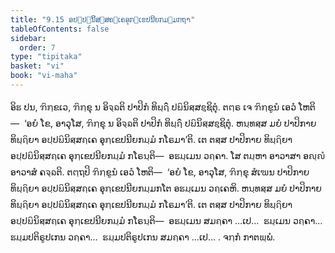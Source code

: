 ```yaml
---
title: "9.15 ອປ຺ປຏິນິສ຺ສຄ຺ເຄອຸກ຺ເຂປນີຍກມ຺ມກຖາ"
tableOfContents: false
sidebar:
  order: 7
type: "tipitaka"
basket: "vi"
book: "vi-maha"
---
```



<DynamicBreadcrumb />

<Division number="417" book="vi-maha">

<Paragraph number="1856" book="vi-maha">
ອິຘ ປນ, ຠິກ຺ຂເວ, ຠິກ຺ຂຸ ນ ອິຈ຺ຉຕິ ປາປິກໍ ທິຏ຺ຐິໍ ປຏິນິສ຺ສຊ຺ຊິຕຸໍ. ຕຕ຺ຣ ເຈ ຠິກ຺ຂູນໍ ເອວໍ ໂຫຕິ—  ‘ອຍໍ ໂຂ, ອາວຸໂສ, ຠິກ຺ຂຸ ນ ອິຈ຺ຉຕິ ປາປິກໍ ທິຏ຺ຐິໍ ປຏິນິສ຺ສຊ຺ຊິຕຸໍ. ຫນ຺ທສ຺ສ ມຍໍ ປາປິກາຍ ທິຏ຺ຐິຍາ ອປ຺ປຏິນິສ຺ສຄ຺ເຄ ອຸກ຺ເຂປນີຍກມ຺ມໍ ກໂຣມາ’ຕິ. ເຕ ຕສ຺ສ ປາປິກາຍ ທິຏ຺ຐິຍາ ອປ຺ປຏິນິສ຺ສຄ຺ເຄ ອຸກ຺ເຂປນີຍກມ຺ມໍ ກໂຣນ຺ຕິ—  ອຘມ຺ເມນ ວຄ຺ຄາ. ໂສ ຕມ຺ຫາ ອາວາສາ ອຎ຺ຎໍ ອາວາສໍ ຄຈ຺ຉຕິ. ຕຕ຺ຖປິ ຠິກ຺ຂູນໍ ເອວໍ ໂຫຕິ—  ‘ອຍໍ ໂຂ, ອາວຸໂສ, ຠິກ຺ຂຸ ສໍເຆນ ປາປິກາຍ ທິຏ຺ຐິຍາ ອປ຺ປຏິນິສ຺ສຄ຺ເຄ ອຸກ຺ເຂປນີຍກມ຺ມກໂຕ ອຘມ຺ເມນ ວຄ຺ເຄຫິ. ຫນ຺ທສ຺ສ ມຍໍ ປາປິກາຍ ທິຏ຺ຐິຍາ ອປ຺ປຏິນິສ຺ສຄ຺ເຄ ອຸກ຺ເຂປນີຍກມ຺ມໍ ກໂຣມາ’ຕິ. ເຕ ຕສ຺ສ ປາປິກາຍ ທິຏ຺ຐິຍາ ອປ຺ປຏິນິສ຺ສຄ຺ເຄ ອຸກ຺ເຂປນີຍກມ຺ມໍ ກໂຣນ຺ຕິ—  ອຘມ຺ເມນ ສມຄ຺ຄາ …ເປ…  ຘມ຺ເມນ ວຄ຺ຄາ…  ຘມ຺ມປຕິຣູປເກນ ວຄ຺ຄາ…  ຘມ຺ມປຕິຣູປເກນ ສມຄ຺ຄາ …ເປ… .

</Paragraph>
</Division>

<Paragraph number="1857" type="center" book="vi-maha">
ຈກ຺ກໍ ກາຕພ຺ພໍ.
</Paragraph>